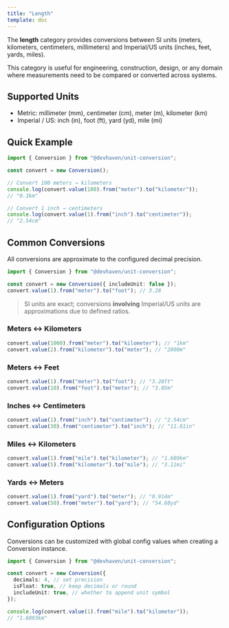 ```yaml
---
title: "Length"
template: doc
---
```


The **length** category provides conversions between SI units (meters, kilometers, centimeters, millimeters) and Imperial/US units (inches, feet, yards, miles).

This category is useful for engineering, construction, design, or any domain where measurements need to be compared or converted across systems.

## Supported Units

- Metric: millimeter (mm), centimeter (cm), meter (m), kilometer (km)
- Imperial / US: inch (in), foot (ft), yard (yd), mile (mi)

## Quick Example

```ts twoslash
import { Conversion } from "@devhaven/unit-conversion";

const convert = new Conversion();

// Convert 100 meters → kilometers
console.log(convert.value(100).from("meter").to("kilometer"));
// "0.1km"

// Convert 1 inch → centimeters
console.log(convert.value(1).from("inch").to("centimeter"));
// "2.54cm"
```

## Common Conversions

All conversions are approximate to the configured decimal precision.

```ts twoslash
import { Conversion } from "@devhaven/unit-conversion";

const convert = new Conversion({ includeUnit: false });
convert.value(1).from("meter").to("foot"); // 3.28
```

> SI units are exact; conversions **involving** Imperial/US units are approximations due to defined ratios.

### Meters ↔ Kilometers

```ts
convert.value(1000).from("meter").to("kilometer"); // "1km"
convert.value(2).from("kilometer").to("meter"); // "2000m"
```

### Meters ↔ Feet

```ts
convert.value(1).from("meter").to("foot"); // "3.28ft"
convert.value(10).from("foot").to("meter"); // "3.05m"
```

### Inches ↔ Centimeters

```ts
convert.value(1).from("inch").to("centimeter"); // "2.54cm"
convert.value(30).from("centimeter").to("inch"); // "11.81in"
```

### Miles ↔ Kilometers

```ts
convert.value(1).from("mile").to("kilometer"); // "1.609km"
convert.value(5).from("kilometer").to("mile"); // "3.11mi"
```

### Yards ↔ Meters

```ts
convert.value(1).from("yard").to("meter"); // "0.914m"
convert.value(50).from("meter").to("yard"); // "54.68yd"
```

## Configuration Options

Conversions can be customized with global config values when creating a Conversion instance.

```ts twoslash
import { Conversion } from "@devhaven/unit-conversion";

const convert = new Conversion({
  decimals: 4, // set precision
  isFloat: true, // keep decimals or round
  includeUnit: true, // whether to append unit symbol
});

console.log(convert.value(1).from("mile").to("kilometer"));
// "1.6093km"
```
